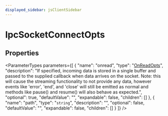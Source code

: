 ```yaml
---
displayed_sidebar: jsClientSidebar
---
```



# IpcSocketConnectOpts

## Properties

<ParameterTypes parameters={[
  {
    "name": "onread",
    "type": "[OnReadOpts](internal.OnReadOpts.mdx)",
    "description": "If specified, incoming data is stored in a single buffer and passed to the supplied callback when data arrives on the socket. Note: this will cause the streaming functionality to not provide any data, however events like 'error', 'end', and 'close' will still be emitted as normal and methods like pause() and resume() will also behave as expected.",
    "optional": true,
    "defaultValue": "",
    "expandable": false,
    "children": []
  },
  {
    "name": "path",
    "type": "`string`",
    "description": "",
    "optional": false,
    "defaultValue": "",
    "expandable": false,
    "children": []
  }
]} />
